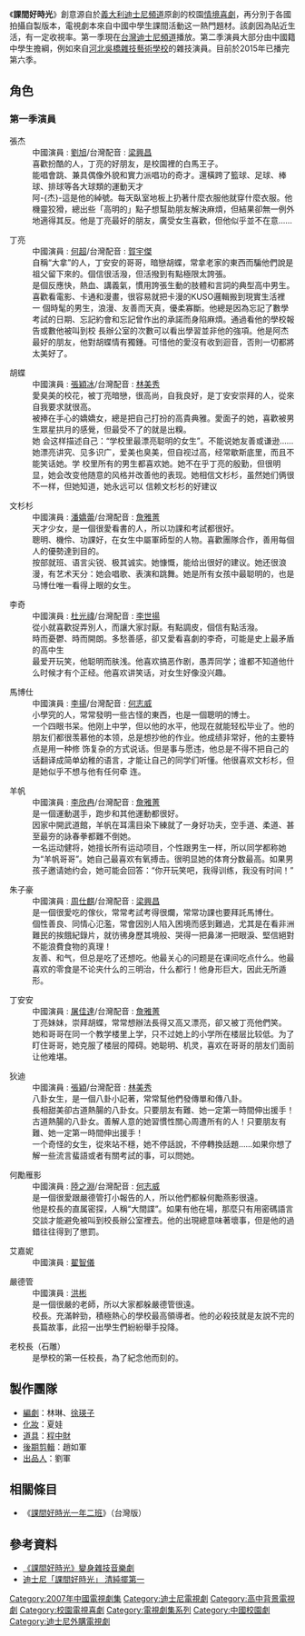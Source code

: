 {{multiple issues|
{{copyedit|time=2012-02-10T05:29:04+00:00}}
{{expand|time=2012-02-10T05:29:04+00:00}}
{{refimprove|time=2012-02-10T05:29:04+00:00}}
{{trivia|time=2012-05-27}}
}}

《'''課間好時光'''》創意源自於[[義大利|義大利]][[迪士尼頻道|迪士尼頻道]]原創的校園[[情境喜劇|情境喜劇]]，再分別于各國拍攝自製版本，電視劇本來自中國中學生課間活動这一熱門題材。該劇因為貼近生活，有一定收視率。第一季現在[[台灣|台灣]][[迪士尼頻道|迪士尼頻道]]播放。第二季演員大部分由中國籍中學生擔綱，例如來自[[河北|河北]][[吳橋雜技藝術學校|吳橋雜技藝術學校]]的雜技演員。目前於2015年已播完第六季。

== 角色 ==

=== 第一季演員 ===

; 張杰
: 中國演員 : [[劉旭|劉旭]]/台灣配音 : [[梁興昌|梁興昌]] 
: 喜歡扮酷的人，丁亮的好朋友，是校園裡的白馬王子。<br />能唱會跳、兼具偶像外貌和實力派唱功的奇才。還橫跨了籃球、足球、棒球、排球等各大球類的運動天才<br />阿-{杰}-這是他的綽號。每天臥室地板上扔著什麼衣服他就穿什麼衣服。他機靈狡猾，總出些「高明的」點子想幫助朋友解決麻煩，但結果卻無一例外地適得其反。他是丁亮最好的朋友，廣受女生喜歡，但他似乎並不在意……

; 丁亮
: 中國演員 : [[何超|何超]]/台灣配音 : [[賀宇傑|賀宇傑]] 
:自稱“大拿”的人，丁安安的哥哥，暗戀胡蝶，常拿老家的東西而騙他們說是祖父留下來的。個信很活潑，但活撥到有點極限太誇張。<br />是個反應快，熱血、講義氣，慣用誇張生動的肢體和言詞的典型高中男生。喜歡看電影、卡通和漫畫，很容易就把卡漫的KUSO邏輯搬到現實生活裡<br />一 個時髦的男生，浪漫、友善而天真，優柔寡斷。他總是因為忘記了數學考試的日期、忘記約會和忘記曾作出的承諾而身陷麻煩。通過看他的學校報告或數他被叫到校 長辦公室的次數可以看出學習並非他的強項。他是阿杰最好的朋友，他對胡蝶情有獨鍾。可惜他的愛沒有收到迴音，否則一切都將太美好了。

; 胡蝶
: 中國演員 : [[張穎冰|張穎冰]]/台灣配音 : [[林美秀_(配音員)|林美秀]]
: 愛臭美的校花，被丁亮暗戀，很高尚，自我良好，是丁安安崇拜的人，從來自我要求就很高。<br />被捧在手心的嬌嬌女，總是把自己打扮的高貴典雅。愛面子的她，喜歡被男生眾星拱月的感覺，但最受不了的就是出糗。<br />她 会这样描述自己：“学校里最漂亮聪明的女生”。不能说她友善或谦逊……她漂亮讲究、见多识广，爱美也臭美，但自视过高，经常歇斯底里，而且不能笑话她。学 校里所有的男生都喜欢她。她不在乎丁亮的殷勤，但很明显，她会改变他随意的风格并改善他的表现。她相信文杉杉，虽然她们俩很不一样，但她知道，她永远可以 信赖文杉杉的好建议

; 文杉杉
: 中國演員 : [[潘嬌蕾|潘嬌蕾]]/台灣配音 : [[詹雅菁|詹雅菁]]
: 天才少女，是一個很愛看書的人，所以功課和考試都很好。<br />聰明、機伶、功課好，在女生中屬軍師型的人物。喜歡團隊合作，善用每個人的優勢達到目的。<br />按部就班、语言尖锐、极其诚实。她慷慨，能给出很好的建议。她还很浪漫，有艺术天分：她会唱歌、表演和跳舞。她是所有女孩中最聪明的，也是马博仕唯一看得上眼的女生。

; 李奇
: 中國演員 : [[杜光禕|杜光禕]]/台灣配音 : [[李世揚|李世揚]] 
: 從小就喜歡捉弄別人，而讓大家討厭。有點調皮，個信有點活潑。<br />時而憂鬱、時而開朗。多愁善感，卻又愛看喜劇的李奇，可能是史上最矛盾的高中生<br />最爱开玩笑，他聪明而肤浅。他喜欢搞恶作剧，愚弄同学；谁都不知道他什么时候才有个正经。他喜欢讲笑话，对女生好像没兴趣。

; 馬博仕
: 中國演員 : [[李揚|李揚]]/台灣配音 : [[何志威|何志威]]
: 小學究的人，常常發明一些古怪的東西，也是一個聰明的博士。<br />一个四眼书呆。他刚上中学，但以他的水平，他现在就能轻松毕业了。他的朋友们都很羡慕他的本领，总是想抄他的作业。他成绩非常好，他的主要特点是用一种修 饰复杂的方式说话。但是事与愿违，他总是不得不把自己的话翻译成简单幼稚的语言，才能让自己的同学们听懂。他很喜欢文杉杉，但是她似乎不想与他有任何牵 连。

; 羊帆
: 中國演員 : [[李欣冉|李欣冉]]/台灣配音 : [[詹雅菁|詹雅菁]]
: 是一個運動選手，跑步和其他運動都很好。<br />因家中開武道館，羊帆在耳濡目染下練就了一身好功夫，空手道、柔道、甚至最夯的詠春拳都難不倒她。<br />一名运动健将，她擅长所有运动项目，个性跟男生一样，所以同学都称她为“羊帆哥哥”。她自己最喜欢有氧搏击。很明显她的体育分数最高。如果男孩子邀请她约会，她可能会回答：“你开玩笑吧，我得训练，我没有时间！”

; 朱子豪
: 中國演員 : [[周仕麒|周仕麒]]/台灣配音 : [[梁興昌|梁興昌]]
: 是一個很愛吃的傢伙，常常考試考得很爛，常常功課也要拜託馬博仕。<br />個性善良、同情心氾濫，常會因別人陷入困境而感到難過，尤其是在看非洲難民的挨餓紀錄片，就彷彿身歷其境般、哭得一把鼻涕一把眼淚、堅信絕對不能浪費食物的真理！<br />友善、和气，但总是吃了还想吃。他最关心的问题是在课间吃点什么。他最喜欢的零食是不论夹什么的三明治，什么都行！他身形巨大，因此无所遁形。

; 丁安安
: 中國演員 : [[屠佳達|屠佳達]]/台灣配音 : [[詹雅菁|詹雅菁]]
: 丁亮妹妹，崇拜胡蝶，常常想辦法長得又高又漂亮，卻又被丁亮他們笑。<br />她和哥哥在同一个教学楼里上学，只不过她上的小学所在楼层比较低。为了盯住哥哥，她克服了楼层的障碍。她聪明、机灵，喜欢在哥哥的朋友们面前让他难堪。

; 狄迪
: 中國演員 : [[張穎|張穎]]/台灣配音 : [[林美秀|林美秀]]
: 八卦女生，是一個八卦小記著，常常幫他們發傳單和傳八卦。<br />長相甜美卻古道熱腸的八卦女。只要朋友有難、她一定第一時間伸出援手！<br />古道熱腸的八卦女。善解人意的她習慣性關心周遭所有的人！只要朋友有難、她一定第一時間伸出援手！<br />一个奇怪的女生，從來站不穩，她不停話說，不停轉換話題……如果你想了解一些流言蜚語或者有關考試的事，可以問她。

; 何勵雁影
: 中國演員 : [[陸之淵|陸之淵]]/台灣配音 : [[何志威|何志威]]
: 是一個很愛跟嚴德管打小報告的人，所以他們都躲何勵燕影很遠。<br />他是校長的直属密探，人稱“大間諜”。如果有他在場，那麼只有用密碼語言交談才能避免被叫到校長辦公室裡去。他的出現總意味著壞事，但是他的過錯往往得到了懲罰。

; 艾嘉妮
: 中國演員 : [[翟智儀|翟智儀]] 

; 嚴德管
: 中國演員 : [[洪彬|洪彬]]
: 是一個很嚴的老師，所以大家都躲嚴德管很遠。<br />校長。充滿幹勁，積極熱心的學校最高領導者。他的必殺技就是友說不完的長篇故事，此招一出學生們紛紛舉手投降。

; 老校長（石雕）
: 是學校的第一任校長，為了紀念他而刻的。

== 製作團隊 ==

* [[編劇|編劇]]：林琳、[[徐瑛子|徐瑛子]]
* [[化妝|化妝]]：夏娃
* [[道具|道具]]：[[程中財|程中財]]
* [[後期|後期]][[剪輯|剪輯]]：趙如軍
* [[出品人|出品人]]：劉軍

==相關條目==
* 《[[課間好時光一年二班|課間好時光一年二班]]》（台灣版）

== 參考資料 ==
* [https://web.archive.org/web/20120210124721/http://www.hb.xinhuanet.com/art/2010-10/14/content_21132921.htm 《課間好時光》變身雜技音樂劇]
* [http://udn.com/NEWS/ENTERTAINMENT/ENT7/6762781.shtml 迪士尼「課間好時光」 清純擺第一]

{{DEFAULTSORT:Ke課}}
[[Category:2007年中國電視劇集|Category:2007年中國電視劇集]]
[[Category:迪士尼電視劇|Category:迪士尼電視劇]]
[[Category:高中背景電視劇|Category:高中背景電視劇]]
[[Category:校園電視喜劇|Category:校園電視喜劇]]
[[Category:電視劇集系列|Category:電視劇集系列]]
[[Category:中國校園劇|Category:中國校園劇]]
[[Category:迪士尼外購電視劇|Category:迪士尼外購電視劇]]